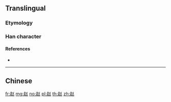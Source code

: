 {{character info/new}}
{{also|趙}}
==Translingual==

===Etymology===
{{Han simp|趙|f=肖|t=乂}}

===Han character===
{{Han char|rn=156|rad=走|as=02|sn=9|four=|canj=GOK|ids=⿺走㐅}}

====References====
* {{Han ref|kx=1215.081|hdz=53475.010|uh=8D75|ud=36213}}

----

==Chinese==
{{zh-see|趙}}

[[fr:赵]]
[[mg:赵]]
[[no:赵]]
[[pl:赵]]
[[th:赵]]
[[zh:赵]]